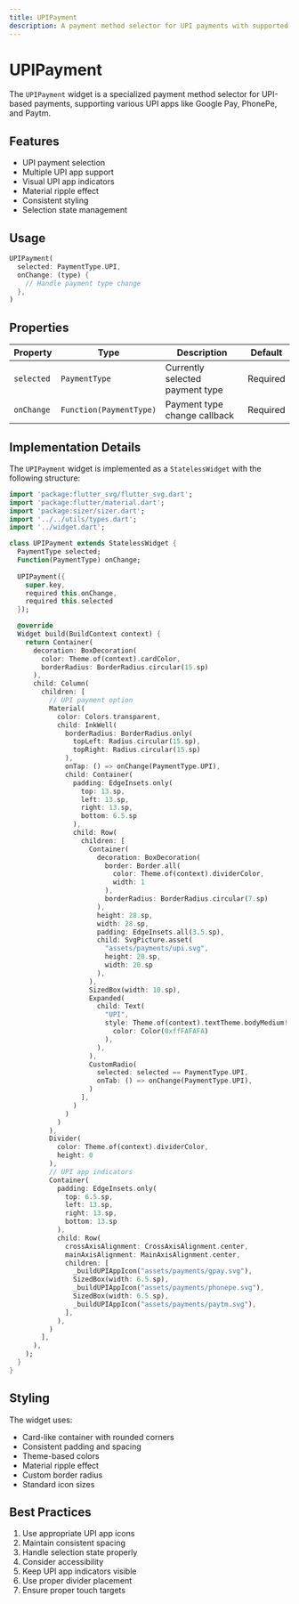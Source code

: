 ```yaml
---
title: UPIPayment
description: A payment method selector for UPI payments with supported UPI apps
---
```



# UPIPayment

The `UPIPayment` widget is a specialized payment method selector for UPI-based payments, supporting various UPI apps like Google Pay, PhonePe, and Paytm.

## Features

- UPI payment selection
- Multiple UPI app support
- Visual UPI app indicators
- Material ripple effect
- Consistent styling
- Selection state management

## Usage

```dart
UPIPayment(
  selected: PaymentType.UPI,
  onChange: (type) {
    // Handle payment type change
  },
)
```

## Properties

| Property | Type | Description | Default |
|----------|------|-------------|---------|
| `selected` | `PaymentType` | Currently selected payment type | Required |
| `onChange` | `Function(PaymentType)` | Payment type change callback | Required |

## Implementation Details

The `UPIPayment` widget is implemented as a `StatelessWidget` with the following structure:

```dart
import 'package:flutter_svg/flutter_svg.dart';
import 'package:flutter/material.dart';
import 'package:sizer/sizer.dart';
import '../../utils/types.dart';
import '../widget.dart';

class UPIPayment extends StatelessWidget {
  PaymentType selected;
  Function(PaymentType) onChange;
  
  UPIPayment({
    super.key, 
    required this.onChange, 
    required this.selected 
  });

  @override
  Widget build(BuildContext context) {
    return Container(
      decoration: BoxDecoration(
        color: Theme.of(context).cardColor,
        borderRadius: BorderRadius.circular(15.sp)
      ),
      child: Column(
        children: [
          // UPI payment option
          Material(
            color: Colors.transparent,
            child: InkWell(
              borderRadius: BorderRadius.only(
                topLeft: Radius.circular(15.sp), 
                topRight: Radius.circular(15.sp)
              ),
              onTap: () => onChange(PaymentType.UPI),
              child: Container(
                padding: EdgeInsets.only(
                  top: 13.sp, 
                  left: 13.sp, 
                  right: 13.sp, 
                  bottom: 6.5.sp
                ),
                child: Row(
                  children: [
                    Container(
                      decoration: BoxDecoration(
                        border: Border.all(
                          color: Theme.of(context).dividerColor, 
                          width: 1
                        ),
                        borderRadius: BorderRadius.circular(7.sp)
                      ),
                      height: 28.sp,
                      width: 28.sp,
                      padding: EdgeInsets.all(3.5.sp),
                      child: SvgPicture.asset(
                        "assets/payments/upi.svg",
                        height: 20.sp, 
                        width: 20.sp
                      ),
                    ),
                    SizedBox(width: 10.sp),
                    Expanded(
                      child: Text(
                        "UPI",
                        style: Theme.of(context).textTheme.bodyMedium!.copyWith(
                          color: Color(0xffFAFAFA)
                        ),
                      ),
                    ),
                    CustomRadio(
                      selected: selected == PaymentType.UPI,
                      onTab: () => onChange(PaymentType.UPI),
                    )
                  ],
                )
              )
            )
          ),
          Divider(
            color: Theme.of(context).dividerColor, 
            height: 0
          ),
          // UPI app indicators
          Container(
            padding: EdgeInsets.only(
              top: 6.5.sp, 
              left: 13.sp, 
              right: 13.sp, 
              bottom: 13.sp
            ),
            child: Row(
              crossAxisAlignment: CrossAxisAlignment.center,
              mainAxisAlignment: MainAxisAlignment.center,
              children: [
                _buildUPIAppIcon("assets/payments/gpay.svg"),
                SizedBox(width: 6.5.sp),
                _buildUPIAppIcon("assets/payments/phonepe.svg"),
                SizedBox(width: 6.5.sp),
                _buildUPIAppIcon("assets/payments/paytm.svg"),
              ],
            ),
          )
        ],
      ),
    );
  }
}
```

## Styling

The widget uses:
- Card-like container with rounded corners
- Consistent padding and spacing
- Theme-based colors
- Material ripple effect
- Custom border radius
- Standard icon sizes

## Best Practices

1. Use appropriate UPI app icons
2. Maintain consistent spacing
3. Handle selection state properly
4. Consider accessibility
5. Keep UPI app indicators visible
6. Use proper divider placement
7. Ensure proper touch targets 